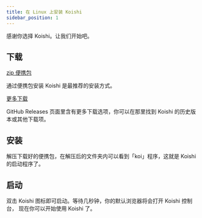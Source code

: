 ```yaml
---
title: 在 Linux 上安装 Koishi
sidebar_position: 1
---
```



感谢你选择 Koishi。让我们开始吧。

## 下载

<Tabs groupId="install-method">
<TabItem value="portable" label="便携包（推荐）" default>

<p>
  <a
    className="button button--secondary"
    href="http://ghproxy.com/https://github.com/koishijs/koishi-desktop/releases/download/v0.8.0/koishi-desktop-linux-x64-v0.8.0.zip"
    target="_blank"
    rel="noopener noreferrer"
  >
    zip 便携包
  </a>
</p>

通过便携包安装 Koishi 是最推荐的安装方式。

</TabItem>
<TabItem value="more" label="更多下载">

<p>
  <a
    className="button button--secondary"
    href="https://github.com/koishijs/koishi-desktop/releases"
    target="_blank"
    rel="noopener noreferrer"
  >
    更多下载
  </a>
</p>

GitHub Releases 页面里含有更多下载选项，你可以在那里找到 Koishi 的历史版本或其他下载项。

</TabItem>
</Tabs>

## 安装

<Tabs groupId="install-method">
<TabItem value="portable" label="便携包（推荐）" default>

解压下载好的便携包，在解压后的文件夹内可以看到「koi」程序，这就是 Koishi 的启动程序了。

</TabItem>
</Tabs>

## 启动

双击 Koishi 图标即可启动。等待几秒钟，你的默认浏览器将会打开 Koishi 控制台，
现在你可以开始使用 Koishi 了。
